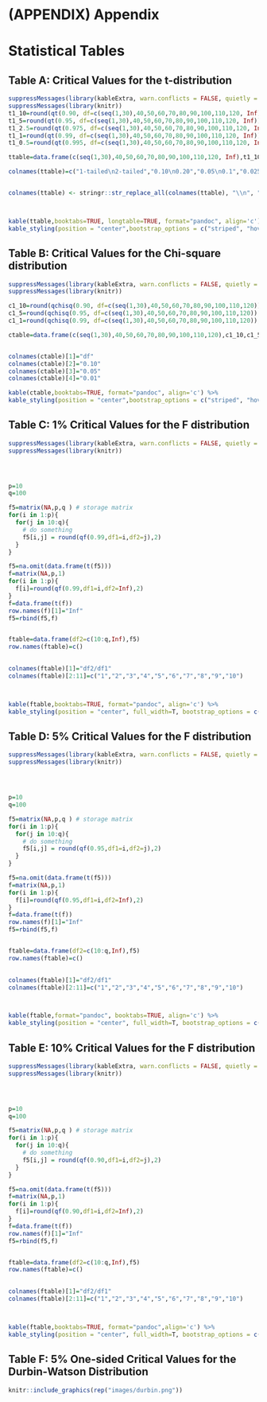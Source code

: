 # (APPENDIX) Appendix {-}
# Statistical Tables 

## Table A: Critical Values for the t-distribution {-}

```r

suppressMessages(library(kableExtra, warn.conflicts = FALSE, quietly = T))
suppressMessages(library(knitr))
t1_10=round(qt(0.90, df=c(seq(1,30),40,50,60,70,80,90,100,110,120, Inf)),3)   
t1_5=round(qt(0.95, df=c(seq(1,30),40,50,60,70,80,90,100,110,120, Inf)),3)   
t1_2.5=round(qt(0.975, df=c(seq(1,30),40,50,60,70,80,90,100,110,120, Inf)),3)   
t1_1=round(qt(0.99, df=c(seq(1,30),40,50,60,70,80,90,100,110,120, Inf)),3)  
t1_0.5=round(qt(0.995, df=c(seq(1,30),40,50,60,70,80,90,100,110,120, Inf)),3)  

ttable=data.frame(c(seq(1,30),40,50,60,70,80,90,100,110,120, Inf),t1_10,t1_5,t1_2.5,t1_1,t1_0.5)

colnames(ttable)=c("1-tailed\n2-tailed","0.10\n0.20","0.05\n0.1","0.025\n0.05","0.01\n0.02","0.005\n0.01")


colnames(ttable) <- stringr::str_replace_all(colnames(ttable), "\\n", "<br>")



kable(ttable,booktabs=TRUE, longtable=TRUE, format="pandoc", align='c') %>%
kable_styling(position = "center",bootstrap_options = c("striped", "hover", "condensed", "responsive"),latex_options = c("hold_position", "repeat_header"))

```


## Table B: Critical Values for the Chi-square distribution {-}

```r

suppressMessages(library(kableExtra, warn.conflicts = FALSE, quietly = T))
suppressMessages(library(knitr))

c1_10=round(qchisq(0.90, df=c(seq(1,30),40,50,60,70,80,90,100,110,120)),2)   
c1_5=round(qchisq(0.95, df=c(seq(1,30),40,50,60,70,80,90,100,110,120)),2)   
c1_1=round(qchisq(0.99, df=c(seq(1,30),40,50,60,70,80,90,100,110,120)),2)  

ctable=data.frame(c(seq(1,30),40,50,60,70,80,90,100,110,120),c1_10,c1_5,c1_1)


colnames(ctable)[1]="df"
colnames(ctable)[2]="0.10"
colnames(ctable)[3]="0.05"
colnames(ctable)[4]="0.01"

kable(ctable,booktabs=TRUE, format="pandoc", align='c') %>%
kable_styling(position = "center",bootstrap_options = c("striped", "hover", "condensed", "responsive"))

```


## Table C: 1\% Critical Values for the F distribution {-}

```r

suppressMessages(library(kableExtra, warn.conflicts = FALSE, quietly = T))
suppressMessages(library(knitr))




p=10
q=100

f5=matrix(NA,p,q ) # storage matrix
for(i in 1:p){
  for(j in 10:q){
    # do something
    f5[i,j] = round(qf(0.99,df1=i,df2=j),2)
  }  
}

f5=na.omit(data.frame(t(f5)))
f=matrix(NA,p,1)
for(i in 1:p){
  f[i]=round(qf(0.99,df1=i,df2=Inf),2)
}
f=data.frame(t(f))
row.names(f)[1]="Inf"
f5=rbind(f5,f)


ftable=data.frame(df2=c(10:q,Inf),f5)
row.names(ftable)=c()

  
colnames(ftable)[1]="df2/df1"
colnames(ftable)[2:11]=c("1","2","3","4","5","6","7","8","9","10")



kable(ftable,booktabs=TRUE, format="pandoc", align='c') %>%
kable_styling(position = "center", full_width=T, bootstrap_options = c("striped", "hover", "condensed", "responsive"))

```


## Table D: 5\% Critical Values for the F distribution {-}

```r

suppressMessages(library(kableExtra, warn.conflicts = FALSE, quietly = T))
suppressMessages(library(knitr))




p=10
q=100

f5=matrix(NA,p,q ) # storage matrix
for(i in 1:p){
  for(j in 10:q){
    # do something
    f5[i,j] = round(qf(0.95,df1=i,df2=j),2)
  }  
}

f5=na.omit(data.frame(t(f5)))
f=matrix(NA,p,1)
for(i in 1:p){
  f[i]=round(qf(0.95,df1=i,df2=Inf),2)
}
f=data.frame(t(f))
row.names(f)[1]="Inf"
f5=rbind(f5,f)


ftable=data.frame(df2=c(10:q,Inf),f5)
row.names(ftable)=c()

  
colnames(ftable)[1]="df2/df1"
colnames(ftable)[2:11]=c("1","2","3","4","5","6","7","8","9","10")



kable(ftable,format="pandoc", booktabs=TRUE, align='c') %>%
kable_styling(position = "center", full_width=T, bootstrap_options = c("striped", "hover", "condensed", "responsive"))

```



## Table E: 10\% Critical Values for the F distribution {-}

```r

suppressMessages(library(kableExtra, warn.conflicts = FALSE, quietly = T))
suppressMessages(library(knitr))




p=10
q=100

f5=matrix(NA,p,q ) # storage matrix
for(i in 1:p){
  for(j in 10:q){
    # do something
    f5[i,j] = round(qf(0.90,df1=i,df2=j),2)
  }  
}

f5=na.omit(data.frame(t(f5)))
f=matrix(NA,p,1)
for(i in 1:p){
  f[i]=round(qf(0.90,df1=i,df2=Inf),2)
}
f=data.frame(t(f))
row.names(f)[1]="Inf"
f5=rbind(f5,f)


ftable=data.frame(df2=c(10:q,Inf),f5)
row.names(ftable)=c()

  
colnames(ftable)[1]="df2/df1"
colnames(ftable)[2:11]=c("1","2","3","4","5","6","7","8","9","10")



kable(ftable,booktabs=TRUE, format="pandoc",align='c') %>%
kable_styling(position = "center", full_width=T, bootstrap_options = c("striped", "hover", "condensed", "responsive"))

```


## Table F: 5\% One-sided Critical Values for the  Durbin-Watson Distribution {-}

```r
knitr::include_graphics(rep("images/durbin.png"))
```







